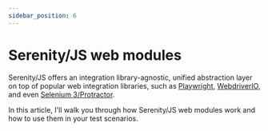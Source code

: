 ```yaml
---
sidebar_position: 6
---
```


# Serenity/JS web modules

Serenity/JS offers an integration library-agnostic, unified abstraction layer on top of popular web integration libraries,
such as [Playwright](/api/playwright), [WebdriverIO](/api/webdriverio), and even [Selenium 3/Protractor](/api/protractor).

In this article, I'll walk you through how Serenity/JS web modules work and how to use them in your test scenarios.

<ArticleComingSoon />

